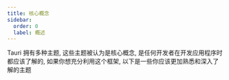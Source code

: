 ---
title: 核心概念
sidebar:
  order: 0
  label: 概述
---


Tauri 拥有多种主题, 这些主题被认为是核心概念, 是任何开发者在开发应用程序时都应该了解的, 如果你想充分利用这个框架, 以下是一些你应该更加熟悉和深入了解的主题

<CardGrid>
  <LinkCard
    title="Tauri 架构"
    href="/concept/architecture/"
    description="架构和生态"
  />
  <LinkCard
    title="进程间通信 (IPC)"
    href="/concept/inter-process-communication/"
    description="IPC的内部工作机制"
  />
  <LinkCard title="安全" href="/security" description="Tauri如何实施安全措施" />
  <LinkCard
    title="进程模型"
    href="/concept/process-model/"
    description="Tauri管理哪些进程及其原因"
  />
  <LinkCard
    title="App大小"
    href="/concept/size/"
    description="怎么让你的App尽可能的小"
  />
  <LinkCard
    title="渲染"
    href="/concept/rendering/"
    description="Tauri的渲染器是什么"
  />
</CardGrid>
